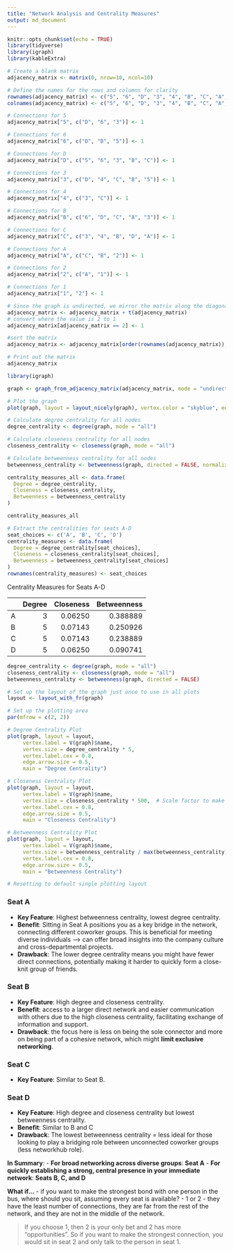 ```yaml
---
title: "Network Analysis and Centrality Measures"
output: md_document
---
```


```r
knitr::opts_chunk$set(echo = TRUE)
library(tidyverse)
library(igraph)
library(kableExtra)
```


```r
# Create a blank matrix
adjacency_matrix <- matrix(0, nrow=10, ncol=10)

# Define the names for the rows and columns for clarity
rownames(adjacency_matrix) <- c("5", "6", "D", "3", "4", "B", "C", "A", "2", "1")
colnames(adjacency_matrix) <- c("5", "6", "D", "3", "4", "B", "C", "A", "2", "1")

# Connections for 5
adjacency_matrix["5", c("D", "6", "3")] <- 1

# Connections for 6
adjacency_matrix["6", c("D", "B", "5")] <- 1

# Connections for D
adjacency_matrix["D", c("5", "6", "3", "B", "C")] <- 1

# Connections for 3
adjacency_matrix["3", c("D", "4", "C", "B", "5")] <- 1

# Connections for 4
adjacency_matrix["4", c("3", "C")] <- 1

# Connections for B
adjacency_matrix["B", c("6", "D", "C", "A", "3")] <- 1

# Connections for C
adjacency_matrix["C", c("3", "4", "B", "D", "A")] <- 1

# Connections for A
adjacency_matrix["A", c("C", "B", "2")] <- 1

# Connections for 2
adjacency_matrix["2", c("A", "1")] <- 1

# Connections for 1
adjacency_matrix["1", "2"] <- 1

# Since the graph is undirected, we mirror the matrix along the diagonal
adjacency_matrix <- adjacency_matrix + t(adjacency_matrix)
# convert where the value is 2 to 1
adjacency_matrix[adjacency_matrix == 2] <- 1

#sort the matrix
adjacency_matrix <- adjacency_matrix[order(rownames(adjacency_matrix)), order(colnames(adjacency_matrix))]

# Print out the matrix
adjacency_matrix
```

```r
library(igraph)

graph <- graph_from_adjacency_matrix(adjacency_matrix, mode = "undirected")

# Plot the graph
plot(graph, layout = layout_nicely(graph), vertex.color = "skyblue", edge.arrow.size = 0.5)
```
```r
# Calculate degree centrality for all nodes
degree_centrality <- degree(graph, mode = "all")

# Calculate closeness centrality for all nodes
closeness_centrality <- closeness(graph, mode = "all")

# Calculate betweenness centrality for all nodes
betweenness_centrality <- betweenness(graph, directed = FALSE, normalized = TRUE)

centrality_measures_all <- data.frame(
  Degree = degree_centrality,
  Closeness = closeness_centrality,
  Betweenness = betweenness_centrality
)

centrality_measures_all
```


```r
# Extract the centralities for seats A-D
seat_choices <- c('A', 'B', 'C', 'D')
centrality_measures <- data.frame(
  Degree = degree_centrality[seat_choices],
  Closeness = closeness_centrality[seat_choices],
  Betweenness = betweenness_centrality[seat_choices]
)
rownames(centrality_measures) <- seat_choices
```


Centrality Measures for Seats A-D

|   | Degree | Closeness | Betweenness |
|---|-------:|----------:|------------:|
| A |      3 |   0.06250 |    0.388889 |
| B |      5 |   0.07143 |    0.250926 |
| C |      5 |   0.07143 |    0.238889 |
| D |      5 |   0.06250 |    0.090741 |



```r
degree_centrality <- degree(graph, mode = "all")
closeness_centrality <- closeness(graph, mode = "all")
betweenness_centrality <- betweenness(graph, directed = FALSE)

# Set up the layout of the graph just once to use in all plots
layout <- layout_with_fr(graph)

# Set up the plotting area
par(mfrow = c(2, 2))

# Degree Centrality Plot
plot(graph, layout = layout,
     vertex.label = V(graph)$name,
     vertex.size = degree_centrality * 5,
     vertex.label.cex = 0.8,
     edge.arrow.size = 0.5,
     main = "Degree Centrality")

# Closeness Centrality Plot
plot(graph, layout = layout,
     vertex.label = V(graph)$name,
     vertex.size = closeness_centrality * 500,  # Scale factor to make the sizes visible, adjust as needed
     vertex.label.cex = 0.8,
     edge.arrow.size = 0.5,
     main = "Closeness Centrality")

# Betweenness Centrality Plot
plot(graph, layout = layout,
     vertex.label = V(graph)$name,
     vertex.size = betweenness_centrality / max(betweenness_centrality) * 50,  # Normalize and scale, adjust as needed
     vertex.label.cex = 0.8,
     edge.arrow.size = 0.5,
     main = "Betweenness Centrality")

# Resetting to default single plotting layout
```



### Seat A
- **Key Feature**: Highest betweenness centrality, lowest degree centrality.
- **Benefit**: Sitting in Seat A positions you as a key bridge in the network, connecting different coworker groups. This is beneficial for meeting diverse individuals --> can offer broad insights into the company culture and cross-departmental projects.
- **Drawback**: The lower degree centrality means you might have fewer direct connections, potentially making it harder to quickly form a close-knit group of friends.

### Seat B
- **Key Feature**: High degree and closeness centrality.
- **Benefit**: access to a larger direct network and easier communication with others due to the high closeness centrality, facilitating exchange of information and support.
- **Drawback**: the focus here is less on being the sole connector and more on being part of a cohesive network, which might **limit exclusive networking**.

### Seat C
- **Key Feature**: Similar to Seat B.

### Seat D
- **Key Feature**: High degree and closeness centrality but lowest betweenness centrality.
- **Benefit**: Similar to B and C
- **Drawback**: The lowest betweenness centrality = less ideal for those looking to play a bridging role between unconnected coworker groups (less networkhub role).

**In Summary**:
- **For broad networking across diverse groups**: **Seat A**
- **For quickly establishing a strong, central presence in your immediate network**: **Seats B, C, and D**


**What if...**
- if you want to make the strongest bond with one person in the bus, where should you sit, assuming every seat is available?
-  1 or 2
- they have the least number of connections, they are far from the rest of the network, and they are not in the middle of the network.

> If you choose 1, then 2 is your only bet and 2 has more "opportunities". So if you want to make the strongest connection, you would sit in seat 2 and only talk to the person in seat 1.